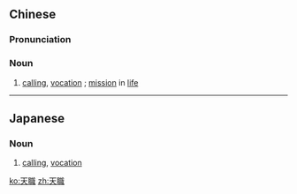 {{also|天职}}
==Chinese==
{{zh-forms|s=天职}}

===Pronunciation===
{{zh-pron
|m=tiānzhí
|c=tin1 zik1
|mn=thian-chit
|cat=n
}}

===Noun===
{{zh-noun}}

# [[calling]], [[vocation]] {{gloss|occupation for which a person is suited}}; [[mission]] in [[life]]

----

==Japanese==
{{ja-kanjitab|天|職}}

===Noun===
{{ja-noun|てんしょく}}

# [[calling]], [[vocation]] {{gloss|occupation for which a person is suited}}

[[ko:天職]]
[[zh:天職]]
